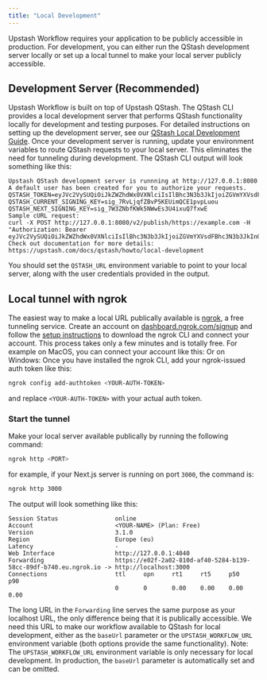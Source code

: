 ```yaml
---
title: "Local Development"
---
```

Upstash Workflow requires your application to be publicly accessible in production.
For development, you can either run the QStash development server locally or set up a local tunnel to make your local server publicly accessible.
## Development Server (Recommended)
Upstash Workflow is built on top of Upstash QStash.
The QStash CLI provides a local development server that performs QStash functionality locally for development and testing purposes.
For detailed instructions on setting up the development server, see our [QStash Local Development Guide](/qstash/howto/local-development).
Once your development server is running, update your environment variables to route QStash requests to your local server.
This eliminates the need for tunneling during development.
The QStash CLI output will look something like this:
```plaintext
Upstash QStash development server is runnning at http://127.0.0.1:8080
A default user has been created for you to authorize your requests.
QSTASH_TOKEN=eyJVc2VySUQiOiJkZWZhdWx0VXNlciIsIlBhc3N3b3JkIjoiZGVmYXVsdFBhc3N3b3JkIn0=
QSTASH_CURRENT_SIGNING_KEY=sig_7RvLjqfZBvP5KEUimQCE1pvpLuou
QSTASH_NEXT_SIGNING_KEY=sig_7W3ZNbfKWk5NWwEs3U4ixuQ7fxwE
Sample cURL request:
curl -X POST http://127.0.0.1:8080/v2/publish/https://example.com -H "Authorization: Bearer eyJVc2VySUQiOiJkZWZhdWx0VXNlciIsIlBhc3N3b3JkIjoiZGVmYXVsdFBhc3N3b3JkIn0="
Check out documentation for more details:
https://upstash.com/docs/qstash/howto/local-development
```
You should set the `QSTASH_URL` environment variable to point to your local server, along with the user credentials provided in the output.
## Local tunnel with ngrok
The easiest way to make a local URL publically available is [ngrok](https://ngrok.com), a free tunneling service.
Create an account on [dashboard.ngrok.com/signup](https://dashboard.ngrok.com/signup) and follow the [setup instructions](https://dashboard.ngrok.com/get-started/setup) to download the ngrok CLI and connect your account. This process takes only a few minutes and is totally free.
For example on MacOS, you can connect your account like this:
Or on Windows:
Once you have installed the ngrok CLI, add your ngrok-issued auth token like this:
```bash Terminal
ngrok config add-authtoken <YOUR-AUTH-TOKEN>
```
and replace `<YOUR-AUTH-TOKEN>` with your actual auth token.
### Start the tunnel
Make your local server available publically by running the following command:
```bash
ngrok http <PORT>
```
for example, if your Next.js server is running on port `3000`, the command is:
```bash
ngrok http 3000
```
The output will look something like this:
```plaintext
Session Status                online
Account                       <YOUR-NAME> (Plan: Free)
Version                       3.1.0
Region                        Europe (eu)
Latency                       -
Web Interface                 http://127.0.0.1:4040
Forwarding                    https://e02f-2a02-810d-af40-5284-b139-58cc-89df-b740.eu.ngrok.io -> http://localhost:3000
Connections                   ttl     opn     rt1     rt5     p50     p90
                              0       0       0.00    0.00    0.00    0.00
```
The long URL in the `Forwarding` line serves the same purpose as your localhost URL, the only difference being that it is publically accessible. We need this URL to make our workflow available to QStash for local development, either as the `baseUrl` parameter or the `UPSTASH_WORKFLOW_URL` environment variable (both options provide the same functionality).
Note: The `UPSTASH_WORKFLOW_URL` environment variable is only necessary for local development. In production, the `baseUrl` parameter is automatically set and can be omitted.